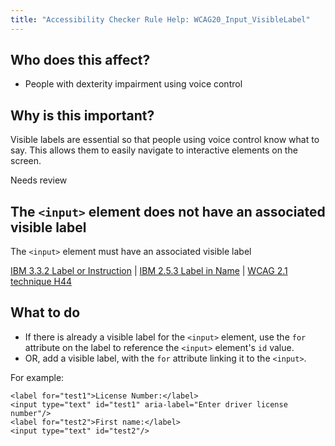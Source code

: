 ```yaml
---
title: "Accessibility Checker Rule Help: WCAG20_Input_VisibleLabel"
---
```


<div className="toolHelp">
<Row>
<Column colLg={5} colMd={3} colSm={4} className="toolLeft">

## Who does this affect?

 * People with dexterity impairment using voice control

## Why is this important?

Visible labels are essential so that people using voice control know what to say. This allows them to easily navigate to interactive elements on the screen.

</Column>
<Column colLg={11} colMd={5} colSm={4} className="toolMain">

<div id="locLevel" className="level-violation">Needs review</div>

## The `<input>` element does not have an associated visible label
The `<input>` element must have an associated visible label

[IBM 3.3.2 Label or Instruction](https://www.ibm.com/able/guidelines/ci162/labels_or_instructions.html) | [IBM 2.5.3 Label in Name](https://www.ibm.com/able/guidelines/ci162/label_in_name_71.html) | [WCAG 2.1 technique H44](https://www.w3.org/WAI/WCAG21/Techniques/html/H44)

<div id="locSnippet"></div>

## What to do

 * If there is already a visible label for the `<input>` element, use the `for` attribute on the label to reference the `<input>` element's `id` value.
 * OR, add a visible label, with the `for` attribute linking it to the `<input>`.

For example:
```
<label for="test1">License Number:</label>
<input type="text" id="test1" aria-label="Enter driver license number"/>
<label for="test2">First name:</label>
<input type="text" id="test2"/>
```


</Column>
</Row>
</div>
